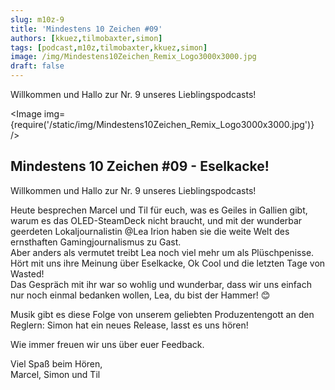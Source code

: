 ```yaml
---
slug: m10z-9
title: 'Mindestens 10 Zeichen #09'
authors: [kkuez,tilmobaxter,simon]
tags: [podcast,m10z,tilmobaxter,kkuez,simon]
image: /img/Mindestens10Zeichen_Remix_Logo3000x3000.jpg
draft: false
---
```



Willkommen und Hallo zur Nr. 9 unseres Lieblingspodcasts!

<Image img={require('/static/img/Mindestens10Zeichen_Remix_Logo3000x3000.jpg')} />

<!--truncate-->

## Mindestens 10 Zeichen #09 - Eselkacke!

Willkommen und Hallo zur Nr. 9 unseres Lieblingspodcasts!

Heute besprechen Marcel und Til für euch, was es Geiles in Gallien gibt, warum es das OLED-SteamDeck nicht braucht, und mit der wunderbar geerdeten Lokaljournalistin @Lea Irion haben sie die weite Welt des ernsthaften Gamingjournalismus zu Gast.  
Aber anders als vermutet treibt Lea noch viel mehr um als Plüschpenisse.
Hört mit uns ihre Meinung über Eselkacke, Ok Cool und die letzten Tage von Wasted!  
Das Gespräch mit ihr war so wohlig und wunderbar, dass wir uns einfach nur noch einmal bedanken wollen, Lea, du bist der Hammer! 😊

Musik gibt es diese Folge von unserem geliebten Produzentengott an den Reglern:
Simon hat ein neues Release, lasst es uns hören!

Wie immer freuen wir uns über euer Feedback.

Viel Spaß beim Hören,  
Marcel, Simon und Til


<ReactPlayer
    width="100%"
    height="50px"
    controls
    url='https://m10z.picnotes.de/M10Z/M10Z_009.mp3'
/>

